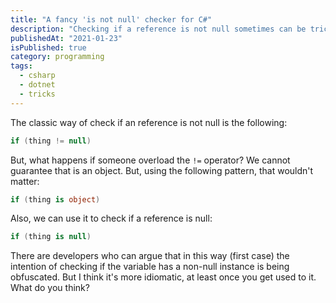 ```yaml
---
title: "A fancy 'is not null' checker for C#"
description: "Checking if a reference is not null sometimes can be tricky. Here is a fancy way to do it."
publishedAt: "2021-01-23"
isPublished: true
category: programming
tags:
  - csharp
  - dotnet
  - tricks
---
```


The classic way of check if an reference is not null is the following:

```csharp
if (thing != null)
```

But, what happens if someone overload the `!=` operator? We cannot guarantee
that is an object. But, using the following pattern, that wouldn't matter:

```csharp
if (thing is object)
```

Also, we can use it to check if a reference is null:

```csharp
if (thing is null)
```

There are developers who can argue that in this way (first case) the intention
of checking if the variable has a non-null instance is being obfuscated. But I
think it's more idiomatic, at least once you get used to it. What do you think?
